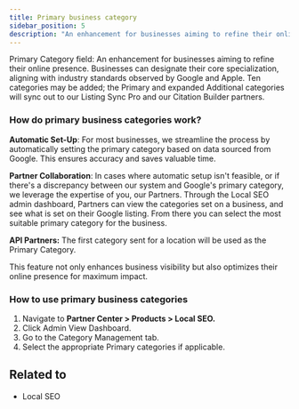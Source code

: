 ```yaml
---
title: Primary business category
sidebar_position: 5
description: "An enhancement for businesses aiming to refine their online presence. Businesses can designate their core specialization, aligning with industry standards."
---
```


Primary Category field: An enhancement for businesses aiming to refine their online presence. Businesses can designate their core specialization, aligning with industry standards observed by Google and Apple. Ten categories may be added; the Primary and expanded Additional categories will sync out to our Listing Sync Pro and our Citation Builder partners.

### How do primary business categories work?

**Automatic Set-Up**: For most businesses, we streamline the process by automatically setting the primary category based on data sourced from Google. This ensures accuracy and saves valuable time.

**Partner Collaboration**: In cases where automatic setup isn't feasible, or if there's a discrepancy between our system and Google's primary category, we leverage the expertise of you, our Partners. Through the Local SEO admin dashboard, Partners can view the categories set on a business, and see what is set on their Google listing. From there you can select the most suitable primary category for the business.

**API Partners:** The first category sent for a location will be used as the Primary Category.

This feature not only enhances business visibility but also optimizes their online presence for maximum impact.

### How to use primary business categories

1. Navigate to **Partner Center > Products > Local SEO.**
2. Click Admin View Dashboard.
3. Go to the Category Management tab.
4. Select the appropriate Primary categories if applicable.

## Related to
- Local SEO